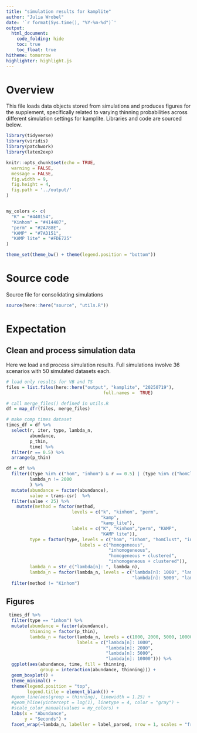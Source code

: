 ```yaml
---
title: "simulation results for kamplite"
author: "Julia Wrobel"
date: '`r format(Sys.time(), "%Y-%m-%d")`'
output:
  html_document: 
    code_folding: hide
    toc: true
    toc_float: true
hitheme: tomorrow
highlighter: highlight.js
---
```


# Overview

This file loads data objects stored from simulations and produces figures for the supplement, specifically related to varying thinning probabilities across different simulation settings for kamplite.  Libraries and code are sourced below. 

```r
library(tidyverse)
library(viridis)
library(patchwork)
library(latex2exp)

knitr::opts_chunk$set(echo = TRUE,
  warning = FALSE,
  message = FALSE,
  fig.width = 9,
  fig.height = 4,
  fig.path = '../output/'
)


my_colors <- c(
  "K" = "#440154",
  "Kinhom" = "#414487",
  "perm" = "#2A788E",
  "KAMP" = "#7AD151",
  "KAMP lite" = "#FDE725"
)

theme_set(theme_bw() + theme(legend.position = "bottom"))
```

# Source code

Source file for consolidating simulations

```r
source(here::here("source", "utils.R"))
```


# Expectation

## Clean and process simulation data

Here we load and process simulation results. Full simulations involve 36 scenarios with 50 simulated datasets each.


```r
# load only results for VB and TS
files = list.files(here::here("output", "kamplite", "20250719"), 
									 full.names =  TRUE)

# call merge_files() defined in utils.R
df = map_dfr(files, merge_files)

```




```r
# make comp times dataset
times_df = df %>%
  select(r, iter, type, lambda_n,
         abundance,
         p_thin,
         time) %>%
  filter(r == 0.5) %>%
  arrange(p_thin)

df = df %>%
  filter((type %in% c("hom", "inhom") & r == 0.5) | (type %in% c("homClust", "inhomClust") & r == 1.25),
         lambda_n != 2000
         ) %>%
  mutate(abundance = factor(abundance),
         value = trans-csr)  %>%
  filter(value < 25) %>%
    mutate(method = factor(method,
                         levels = c("k", "kinhom", "perm", 
                                    "kamp",  
                                    "kamp_lite"),
                         labels = c("K", "Kinhom","perm", "KAMP",
                                    "KAMP lite")),
         type = factor(type, levels = c("hom", "inhom", "homClust", "inhomClust"),
                            labels = c("homogeneous",
                                       "inhomogeneous",
                                       "homogeneous + clustered",
                                       "inhomogeneous + clustered")),
         lambda_n = str_c("lambda[n]: ", lambda_n),
         lambda_n = factor(lambda_n, levels = c("lambda[n]: 1000", "lambda[n]: 2000",
                                                "lambda[n]: 5000", "lambda[n]: 10000")))  %>%
  filter(method != "Kinhom")
```



## Figures 

```r
 times_df %>%
  filter(type == "inhom") %>%
  mutate(abundance = factor(abundance),
         thinning = factor(p_thin),
         lambda_n = factor(lambda_n, levels = c(1000, 2000, 5000, 10000),
                           labels = c("lambda[n]: 1000",
                                      "lambda[n]: 2000",
                                      "lambda[n]: 5000",
                                      "lambda[n]: 10000"))) %>%
  ggplot(aes(abundance, time, fill = thinning, 
             group = interaction(abundance, thinning))) +
  geom_boxplot() +
  theme_minimal() + 
  theme(legend.position = "top",
        legend.title = element_blank()) +
  #geom_line(aes(group = thinning), linewidth = 1.25) +
  #geom_hline(yintercept = log(1), linetype = 4, color = "gray") +
  #scale_color_manual(values = my_colors) +
  labs(x = "Abundance",
       y = "Seconds") +
  facet_wrap(~lambda_n, labeller = label_parsed, nrow = 1, scales = "free")
  
```

